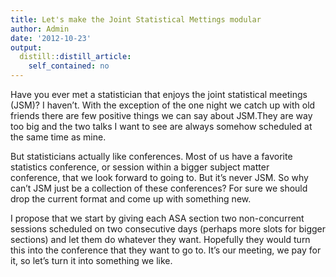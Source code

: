 ```yaml
---
title: Let's make the Joint Statistical Mettings modular
author: Admin
date: '2012-10-23'
output:
  distill::distill_article:
    self_contained: no
---
```


Have you ever met a statistician that enjoys the joint statistical meetings (JSM)? I haven&#8217;t. With the exception of the one night we catch up with old friends there are few positive things we can say about JSM.They are way too big and the two talks I want to see are always somehow scheduled at the same time as mine.

But statisticians actually like conferences. Most of us have a favorite statistics conference, or session within a bigger subject matter conference, that we look forward to going to. But it&#8217;s never JSM. So why can&#8217;t JSM just be a collection of these conferences? For sure we should drop the current format and come up with something new.

I propose that we start by giving each ASA section two non-concurrent sessions scheduled on two consecutive days (perhaps more slots for bigger sections) and let them do whatever they want. Hopefully they would turn this into the conference that they want to go to. It&#8217;s our meeting, we pay for it, so let&#8217;s turn it into something we like.

